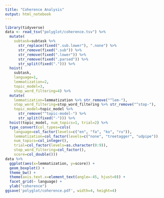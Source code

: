 ```yaml
---
title: "Coherence Analysis"
output: html_notebook
---
```


```r
library(tidyverse)
data <- read_tsv("polyglot/coherence.tsv") %>%
  mutate(
    subtask=subtask %>%
      str_replace(fixed(".sub.lower"), ".none") %>%
      str_remove(fixed(".sub")) %>%
      str_remove(fixed(".lower")) %>%
      str_remove(fixed(".parsed")) %>%
      str_split(fixed("."))) %>%
  hoist(
    subtask,
    language=1,
    lemmatization=2,
    topic_model=3,
    stop_word_filtering=4) %>%
  mutate(
    lemmatization=lemmatization %>% str_remove("^lem-"),
    stop_word_filtering=stop_word_filtering %>% str_remove("^stop-"),
    topic_model=topic_model %>%
      str_remove("^topic-model-") %>%
      str_split(fixed("-"))) %>%
  hoist(topic_model, num_topics=1, trial=2) %>%
  type_convert(col_types=cols(
    language=col_factor(levels=c("en", "fa", "ko", "ru")),
    lemmatization=col_factor(levels=c("none", "treetagger", "udpipe")),
    num_topics=col_integer(),
    trial=col_factor(levels=as.character(0:9)),
    stop_word_filtering=col_factor(),
    score=col_double()))
data %>%
  ggplot(aes(x=lemmatization, y=score)) +
  geom_boxplot() +
  theme_bw() +
  theme(axis.text.x=element_text(angle=-45, hjust=0)) +
  facet_grid(~ language) +
  ylab("coherence")
ggsave('polyglot/coherence.pdf', width=4, height=4)
```
